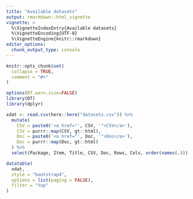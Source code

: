 ```yaml
---
title: "Available datasets"
output: rmarkdown::html_vignette
vignette: >
  %\VignetteIndexEntry{Available datasets}
  %\VignetteEncoding{UTF-8}
  %\VignetteEngine{knitr::rmarkdown}
editor_options: 
  chunk_output_type: console
---
```


```r
knitr::opts_chunk$set(
  collapse = TRUE,
  comment = "#>"
)

options(DT.warn.size=FALSE)
library(DT)
library(dplyr)
```


```r
xdat <- read.csv(here::here("datasets.csv")) %>%
  mutate(
    CSV = paste0('<a href="', CSV, '">CSV</a>'),
    CSV = purrr::map(CSV, gt::html),
    Doc = paste0('<a href="', Doc, '">Doc</a>'),
    Doc = purrr::map(Doc, gt::html)
  ) %>%
  select(Package, Item, Title, CSV, Doc, Rows, Cols, order(names(.)))

datatable(
  xdat, 
  style = "bootstrap4",
  options = list(paging = FALSE), 
  filter = "top"
)
```
